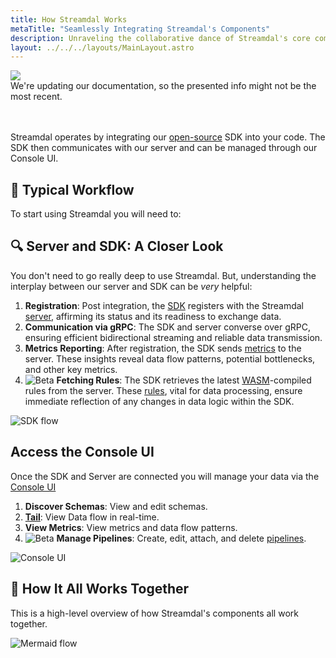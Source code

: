 ```yaml
---
title: How Streamdal Works
metaTitle: "Seamlessly Integrating Streamdal's Components"
description: Unraveling the collaborative dance of Streamdal's core components.
layout: ../../../layouts/MainLayout.astro
---
```




<div class="addl-wrapper">
<div class="addl">
<img src={information} class="uimage" />
<div class="addlcontent">
We're updating our documentation, so the presented info might not be the
most recent.
</div>
</div>
</div>

<br>
</br>

Streamdal operates by integrating our 
[open-source](/en/resources-support/open-source/) SDK into your code. The SDK 
then communicates with our server and can be managed through our Console UI.

## 🚀 Typical Workflow
To start using Streamdal you will need to:

<Workflow />

## 🔍 Server and SDK: A Closer Look

You don't need to go really deep to use Streamdal. But, understanding the 
interplay between our server and SDK can be _very_ helpful:

1. **Registration**: Post integration, the [SDK](/en/core-components/sdk/) registers with the Streamdal [server](/en/core-components/server/), affirming its status and its readiness to exchange data.
2. **Communication via gRPC**: The SDK and server converse over gRPC, ensuring efficient bidirectional streaming and reliable data transmission.
3. **Metrics Reporting**: After registration, the SDK sends [metrics](/en/engineering/metrics/) to the server. These insights reveal data flow patterns, potential bottlenecks, and other key metrics.
4. <img src={beta} alt="Beta" style="display: inline" /> **Fetching Rules**: The SDK retrieves the latest <a href="/en/resources-support/glossary#wasm" class="pkeyword">WASM</a>-compiled rules from the server. These <a href="/en/resources-support/glossary#rule-or-step" class="pkeyword">rules</a>, vital for data processing, ensure immediate reflection of any changes in data logic within the SDK.

<img src={sdkFlow} alt="SDK flow" />


##  Access the Console UI
Once the SDK and Server are connected you will manage your data via the [Console UI](../../core-components/console-ui)

1. **Discover Schemas**: View and edit schemas.
2. **[Tail](/en/guides/tail/)**: View Data flow in real-time.
3. **View Metrics**: View metrics and data flow patterns.
4. <img src={beta} alt="Beta" style="display: inline" /> **Manage Pipelines**: Create, edit, attach, and delete <a href="/en/resources-support/glossary#pipeline-or-ruleset" class="pkeyword">pipelines</a>.

<img src={consoleUi} alt="Console UI" />


## 🧩 How It All Works Together

This is a high-level overview of how Streamdal's components all work together. 

<img src={mermaidFlow} alt="Mermaid flow" />